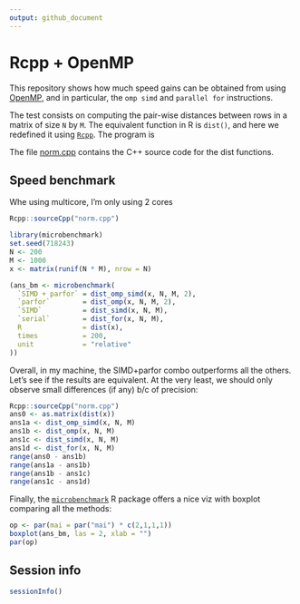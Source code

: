 ```yaml
---
output: github_document
---
```


# Rcpp + OpenMP

This repository shows how much speed gains can be obtained from using
[OpenMP](https://openmp.org), and in particular, the `omp simd` and `parallel for`
instructions.

The test consists on computing the pair-wise distances between rows in a matrix
of size `N` by `M`. The equivalent function in R is `dist()`, and here we 
redefined it using [`Rcpp`](https://cran.r-project.org/package=Rcpp). The program is

The file [norm.cpp](norm.cpp) contains the C++ source code for the dist functions.

## Speed benchmark

Whe using multicore, I'm only using 2 cores

```r
Rcpp::sourceCpp("norm.cpp")

library(microbenchmark)
set.seed(718243)
N <- 200
M <- 1000
x <- matrix(runif(N * M), nrow = N)

(ans_bm <- microbenchmark(
  `SIMD + parfor` = dist_omp_simd(x, N, M, 2),
  `parfor`        = dist_omp(x, N, M, 2),
  `SIMD`          = dist_simd(x, N, M),
  `serial`        = dist_for(x, N, M),
  R               = dist(x),
  times           = 200,
  unit            = "relative"
))
```

Overall, in my machine, the SIMD+parfor combo outperforms all the others. Let's
see if the results are equivalent. At the very least, we should only observe
small differences (if any) b/c of precision:

```r
Rcpp::sourceCpp("norm.cpp")
ans0 <- as.matrix(dist(x))
ans1a <- dist_omp_simd(x, N, M)
ans1b <- dist_omp(x, N, M)
ans1c <- dist_simd(x, N, M)
ans1d <- dist_for(x, N, M)
range(ans0 - ans1b)
range(ans1a - ans1b)
range(ans1b - ans1c)
range(ans1c - ans1d)
```


Finally, the [`microbenchmark`](https://cran.r-project.org/package=microbenchmark)
R package offers a nice viz with boxplot comparing all the methods:

```r
op <- par(mai = par("mai") * c(2,1,1,1))
boxplot(ans_bm, las = 2, xlab = "")
par(op)
```

## Session info

```r
sessionInfo()
```

